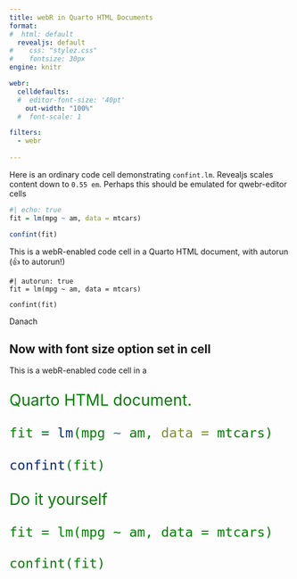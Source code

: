 ```yaml
---
title: webR in Quarto HTML Documents
format: 
#  html: default
  revealjs: default
#    css: "stylez.css"
#    fontsize: 30px
engine: knitr

webr:
  celldefaults:
  #  editor-font-size: '40pt'
    out-width: "100%"
  #  font-scale: 1

filters:
  - webr
    
---
```


Here is an ordinary code cell demonstrating `confint.lm`.
Revealjs scales content down to `0.55 em`. Perhaps this should be emulated for qwebr-editor cells
```r
#| echo: true
fit = lm(mpg ~ am, data = mtcars)

confint(fit)
```


This is a webR-enabled code cell in a Quarto HTML document, with autorun (👍 to autorun!)

```webr-r
#| autorun: true
fit = lm(mpg ~ am, data = mtcars)

confint(fit)
```  



Danach

## Now with font size option set in cell

This is a webR-enabled code cell in a 

::: {#bigman style="font-size: 200%; color: green;"}
Quarto HTML document.
```r
fit = lm(mpg ~ am, data = mtcars)

confint(fit)
```

Do it yourself
```webr-r
fit = lm(mpg ~ am, data = mtcars)

confint(fit)
```
:::